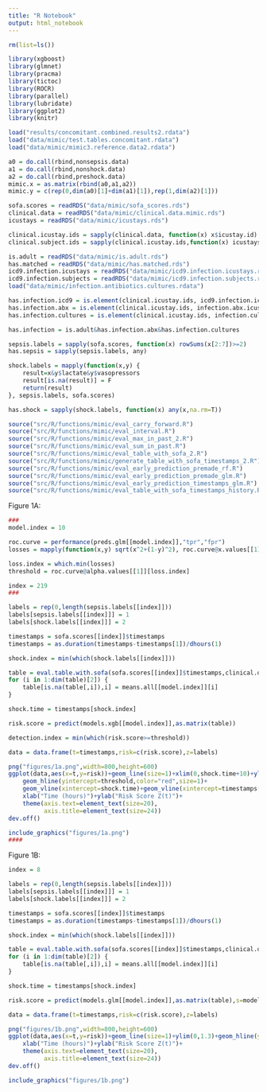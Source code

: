 ```yaml
---
title: "R Notebook"
output: html_notebook
---
```


```r

rm(list=ls())

library(xgboost)
library(glmnet)
library(pracma)
library(tictoc)
library(ROCR)
library(parallel)
library(lubridate)
library(ggplot2)
library(knitr)

load("results/concomitant.combined.results2.rdata")
load("data/mimic/test.tables.concomitant.rdata")
load("data/mimic/mimic3.reference.data2.rdata")

a0 = do.call(rbind,nonsepsis.data)
a1 = do.call(rbind,nonshock.data)
a2 = do.call(rbind,preshock.data)
mimic.x = as.matrix(rbind(a0,a1,a2))
mimic.y = c(rep(0,dim(a0)[1]+dim(a1)[1]),rep(1,dim(a2)[1]))

sofa.scores = readRDS("data/mimic/sofa_scores.rds")
clinical.data = readRDS("data/mimic/clinical.data.mimic.rds")
icustays = readRDS("data/mimic/icustays.rds")

clinical.icustay.ids = sapply(clinical.data, function(x) x$icustay.id)
clinical.subject.ids = sapply(clinical.icustay.ids,function(x) icustays$subject_id[which(icustays$icustay_id==x)])

is.adult = readRDS("data/mimic/is.adult.rds")
has.matched = readRDS("data/mimic/has.matched.rds")
icd9.infection.icustays = readRDS("data/mimic/icd9.infection.icustays.rds")
icd9.infection.subjects = readRDS("data/mimic/icd9.infection.subjects.rds")
load("data/mimic/infection.antibiotics.cultures.rdata")

has.infection.icd9 = is.element(clinical.icustay.ids, icd9.infection.icustays)
has.infection.abx = is.element(clinical.icustay.ids, infection.abx.icustays)
has.infection.cultures = is.element(clinical.icustay.ids, infection.culture.icustays)

has.infection = is.adult&has.infection.abx&has.infection.cultures

sepsis.labels = sapply(sofa.scores, function(x) rowSums(x[2:7])>=2)
has.sepsis = sapply(sepsis.labels, any)

shock.labels = mapply(function(x,y) {
    result=x&y$lactate&y$vasopressors
    result[is.na(result)] = F
    return(result)
}, sepsis.labels, sofa.scores)

has.shock = sapply(shock.labels, function(x) any(x,na.rm=T))

source("src/R/functions/mimic/eval_carry_forward.R")
source("src/R/functions/mimic/eval_interval.R")
source("src/R/functions/mimic/eval_max_in_past_2.R")
source("src/R/functions/mimic/eval_sum_in_past.R")
source("src/R/functions/mimic/eval_table_with_sofa_2.R")
source("src/R/functions/mimic/generate_table_with_sofa_timestamps_2.R")
source("src/R/functions/mimic/eval_early_prediction_premade_rf.R")
source("src/R/functions/mimic/eval_early_prediction_premade_glm.R")
source("src/R/functions/mimic/eval_early_prediction_timestamps_glm.R")
source("src/R/functions/mimic/eval_table_with_sofa_timestamps_history.R")
```

Figure 1A:
```r

###
model.index = 10

roc.curve = performance(preds.glm[[model.index]],"tpr","fpr")
losses = mapply(function(x,y) sqrt(x^2+(1-y)^2), roc.curve@x.values[[1]], roc.curve@y.values[[1]])

loss.index = which.min(losses)
threshold = roc.curve@alpha.values[[1]][loss.index]

index = 219
###

labels = rep(0,length(sepsis.labels[[index]]))
labels[sepsis.labels[[index]]] = 1
labels[shock.labels[[index]]] = 2

timestamps = sofa.scores[[index]]$timestamps
timestamps = as.duration(timestamps-timestamps[1])/dhours(1)

shock.index = min(which(shock.labels[[index]]))

table = eval.table.with.sofa(sofa.scores[[index]]$timestamps,clinical.data[[index]])
for (i in 1:dim(table)[2]) {
    table[is.na(table[,i]),i] = means.all[[model.index]][i]
}

shock.time = timestamps[shock.index]

risk.score = predict(models.xgb[[model.index]],as.matrix(table))

detection.index = min(which(risk.score>=threshold))

data = data.frame(t=timestamps,risk=c(risk.score),z=labels)

png("figures/1a.png",width=800,height=600)
ggplot(data,aes(x=t,y=risk))+geom_line(size=1)+xlim(0,shock.time+10)+ylim(0,1.3)+
    geom_hline(yintercept=threshold,color="red",size=1)+
    geom_vline(xintercept=shock.time)+geom_vline(xintercept=timestamps[detection.index])+
    xlab("Time (hours)")+ylab("Risk Score Z(t)")+
    theme(axis.text=element_text(size=20),
          axis.title=element_text(size=24))
dev.off()

include_graphics("figures/1a.png")
####
```

Figure 1B:
```r

index = 8

labels = rep(0,length(sepsis.labels[[index]]))
labels[sepsis.labels[[index]]] = 1
labels[shock.labels[[index]]] = 2

timestamps = sofa.scores[[index]]$timestamps
timestamps = as.duration(timestamps-timestamps[1])/dhours(1)

shock.index = min(which(shock.labels[[index]]))

table = eval.table.with.sofa(sofa.scores[[index]]$timestamps,clinical.data[[index]])
for (i in 1:dim(table)[2]) {
    table[is.na(table[,i]),i] = means.all[[model.index]][i]
}

shock.time = timestamps[shock.index]

risk.score = predict(models.glm[[model.index]],as.matrix(table),s=models.glm[[model.index]]$lambda.min)

data = data.frame(t=timestamps,risk=c(risk.score),z=labels)

png("figures/1b.png",width=800,height=600)
ggplot(data,aes(x=t,y=risk))+geom_line(size=1)+ylim(0,1.3)+geom_hline(yintercept=threshold,color="red",size=1)+
    xlab("Time (hours)")+ylab("Risk Score Z(t)")+
    theme(axis.text=element_text(size=20),
          axis.title=element_text(size=24))
dev.off()

include_graphics("figures/1b.png")
```